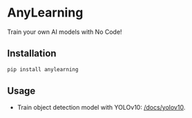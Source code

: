 # AnyLearning

Train your own AI models with No Code!

## Installation

```bash
pip install anylearning
```

## Usage

- Train object detection model with YOLOv10: [/docs/yolov10](/docs/yolov10).
